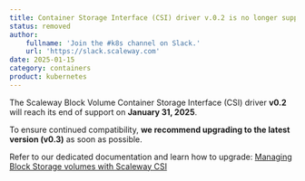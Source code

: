 ```yaml
---
title: Container Storage Interface (CSI) driver v.0.2 is no longer supported
status: removed
author:
    fullname: 'Join the #k8s channel on Slack.'
    url: 'https://slack.scaleway.com'
date: 2025-01-15
category: containers
product: kubernetes
---
```


The Scaleway Block Volume Container Storage Interface (CSI) driver **v0.2** will reach its end of support on **January 31, 2025**.  

To ensure continued compatibility, **we recommend upgrading to the latest version (v0.3)** as soon as possible.  

Refer to our dedicated documentation and learn how to upgrade: [Managing Block Storage volumes with Scaleway CSI](/containers/kubernetes/api-cli/managing-storage/)

